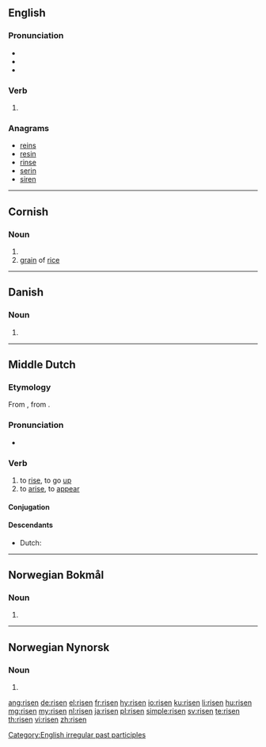 ==English==

===Pronunciation===
* {{IPA|/ˈɹɪzən/|lang=en}}
* {{audio|en-us-risen.ogg|Audio (US)|lang=en}}
* {{rhymes|ɪzən|lang=en}}

===Verb===
{{head|en|past participle}}

# {{past participle of|rise|lang=en}}

===Anagrams===
* [[reins#English|reins]]
* [[resin#English|resin]]
* [[rinse#English|rinse]]
* [[serin#English|serin]]
* [[siren#English|siren]]

[[Category:English irregular past participles]]

----

==Cornish==

===Noun===
{{kw-noun|f}}

# {{singulative of|ris||rice|lang=kw}}
# [[grain]] of [[rice]]

{{catlangname|kw|singulatives}}

----

==Danish==

===Noun===
{{head|da|noun form|g=c}}

# {{singular definite of|ris|lang=da}}

----

==Middle Dutch==

===Etymology===
From {{etyl|odt|dum}} {{m|odt|*rīsan}}, from {{etyl|gem-pro|dum}} {{m|gem-pro|*rīsaną}}.

===Pronunciation===
* {{IPA|lang=dum|/ˈriːzən/}}

===Verb===
{{dum-verb}}

# to [[rise]], to go [[up]]
# to [[arise]], to [[appear]]

====Conjugation====
{{rfinfl|dum|verb}}

====Descendants====
* Dutch: {{l|nl|rijzen}}

----
==Norwegian Bokmål==

===Noun===
{{head|nb|noun form|g=m}}

# {{inflection of|ris||definite|s|lang=nb}}

----
==Norwegian Nynorsk==

===Noun===
{{head|nn|noun form|g=m}}

# {{inflection of|ris||definite|s|lang=nn}}

[[ang:risen]]
[[de:risen]]
[[el:risen]]
[[fr:risen]]
[[hy:risen]]
[[io:risen]]
[[ku:risen]]
[[li:risen]]
[[hu:risen]]
[[mg:risen]]
[[my:risen]]
[[nl:risen]]
[[ja:risen]]
[[pl:risen]]
[[simple:risen]]
[[sv:risen]]
[[te:risen]]
[[th:risen]]
[[vi:risen]]
[[zh:risen]]